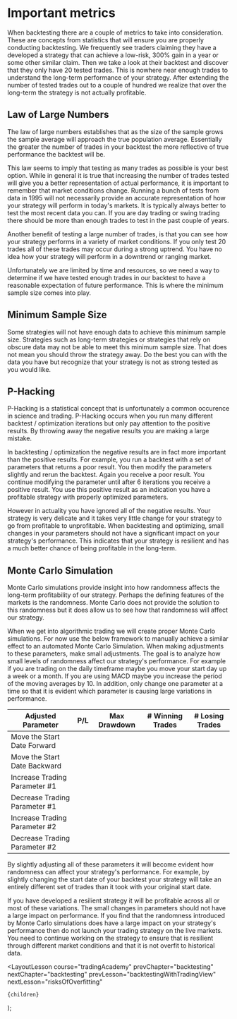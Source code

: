 
# Important metrics

When backtesting there are a couple of metrics to take into consideration. These are concepts from statistics that will
ensure you are properly conducting backtesting. We frequently see traders claiming they have a developed a strategy that
can achieve a low-risk, 300% gain in a year or some other similar claim. Then we take a look at their backtest and discover
that they only have 20 tested trades. This is nowhere near enough trades to understand the long-term performance of your
strategy. After extending the number of tested trades out to a couple of hundred we realize that over the long-term the
strategy is not actually profitable.

## Law of Large Numbers

The law of large numbers establishes that as the size of the sample grows the sample average will approach the true population
average. Essentially the greater the number of trades in your backtest the more reflective of true performance the backtest
will be.

This law seems to imply that testing as many trades as possible is your best option. While in general it is true that increasing
the number of trades tested will give you a better representation of actual performance, it is important to remember that
market conditions change. Running a bunch of tests from data in 1995 will not necessarily provide an accurate representation
of how your strategy will perform in today's markets. It is typically always better to test the most recent data you
can. If you are day trading or swing trading there should be more than enough trades to test in the past couple of years.

Another benefit of testing a large number of trades, is that you can see how your strategy performs in a variety of
market conditions. If you only test 20 trades all of these trades may occur during a strong uptrend. You have no idea how
your strategy will perform in a downtrend or ranging market.

Unfortunately we are limited by time and resources, so we need a way to determine if we have tested enough trades in our
backtest to have a reasonable expectation of future performance. This is where the minimum sample size comes into play.

## Minimum Sample Size

Some strategies will not have enough data to achieve this minimum sample size. Strategies such as long-term strategies or
strategies that rely on obscure data may not be able to meet this minimum sample size. That does not mean you should throw the
strategy away. Do the best you can with the data you have but recognize that your strategy is not as strong tested as you
would like.

## P-Hacking

P-Hacking is a statistical concept that is unfortunately a common occurence in science and trading. P-Hacking occurs when you
run many different backtest / optimization iterations but only pay attention to the positive results. By throwing away the
negative results you are making a large mistake.

In backtesting / optimization the negative results are in fact more important than the positive results. For example, you
run a backtest with a set of parameters that returns a poor result. You then modify the parameters slightly and rerun the backtest.
Again you receive a poor result. You continue modifying the parameter until after 6 iterations you receive a positive result. You
use this positive result as an indication you have a profitable strategy with properly optimized parameters.

However in actuality you have ignored all of the negative results. Your strategy is very delicate and it takes very little
change for your strategy to go from profitable to unprofitable. When backtesting and optimizing, small changes in your parameters
should not have a significant impact on your strategy's performance. This indicates that your strategy is resilient and has a
much better chance of being profitable in the long-term.

## Monte Carlo Simulation

Monte Carlo simulations provide insight into how randomness affects the long-term profitability of our strategy. Perhaps the
defining features of the markets is the randomness. Monte Carlo does not provide the solution to this randomness but it does
allow us to see how that randomness will affect our strategy.

When we get into algorithmic trading we will create proper Monte Carlo simulations. For now use the below framework to manually
achieve a similar effect to an automated Monte Carlo Simulation. When making adjustments to these parameters, make small
adjustments. The goal is to analyze how small levels of randomness affect our strategy's performance. For example if you are trading
on the daily timeframe maybe you move your start day up a week or a month. If you are using MACD maybe you increase the period
of the moving averages by 10. In addition, only change one parameter at a time so that it is evident which parameter is causing
large variations in performance.

| Adjusted Parameter            | P/L | Max Drawdown | # Winning Trades | # Losing Trades |
| ----------------------------- | --- | ------------ | ---------------- | --------------- |
| Move the Start Date Forward   |     |              |                  |                 |
| Move the Start Date Backward  |     |              |                  |                 |
| Increase Trading Parameter #1 |     |              |                  |                 |
| Decrease Trading Parameter #1 |     |              |                  |                 |
| Increase Trading Parameter #2 |     |              |                  |                 |
| Decrease Trading Parameter #2 |     |              |                  |                 |

By slightly adjusting all of these parameters it will become evident how randomness can affect your strategy's performance. For
example, by slightly changing the start date of your backtest your strategy will take an entirely different set of trades than
it took with your original start date.

If you have developed a resilient strategy it will be profitable across all or most of these variations. The small changes in
parameters should not have a large impact on performance. If you find that the randomness introduced by Monte Carlo simulations
does have a large impact on your strategy's performance then do not launch your trading strategy on the live markets. You need
to continue working on the strategy to ensure that is resilient through different market conditions and that it is not overfit
to historical data.

  <LayoutLesson
    course="tradingAcademy"
    prevChapter="backtesting"
    nextChapter="backtesting"
    prevLesson="backtestingWithTradingView"
    nextLesson="risksOfOverfitting"
  >
    {children}
  </LayoutLesson>
);
